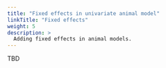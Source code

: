 ```yaml
---
title: "Fixed effects in univariate animal model"
linkTitle: "Fixed effects"
weight: 5
description: >
  Adding fixed effects in animal models.
---
```


TBD